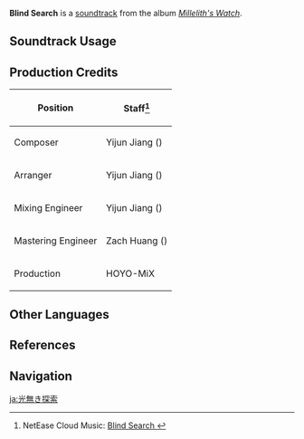 {{Soundtrack Infobox
|image          = Millelith's Watch.png
|album          = Millelith's Watch
|disc           = 2
|number         = 20
|featured       =
|featured2      =
|featured3      =
|featured_disc  =
|featured_disc2 =
|featured_disc3 =
|youtube_id     = 9HtG3_BZxA0
|spotify_id     = 3taT2uXE82nOVhWkin6K3w
|previous       = A Moment of Unsettledness
|next           = Into the Airless Void
}}
'''Blind Search''' is a [[soundtrack]] from the album ''[[Millelith's Watch]]''.

==Soundtrack Usage==
{{Soundtrack Usage
|quest    = 
|location = Ad-Hoc Main Tunnel;;The Chasm: Main Mining Area;;The Serpent's Cave;;Underground Waterway;;Stony Halls;;The Chasm's Bed
|domain   = 
}}

==Production Credits==
{| class="wikitable"
! Position
! Staff<ref>NetEase Cloud Music: [https://music.163.com/#/song?id=1956541079 Blind Search {{zh|盲目的探索}}]</ref>
|-
! Composer
| Yijun Jiang ({{zh|姜以君}})
|-
! Arranger
| Yijun Jiang ({{zh|姜以君}})
|-
! Mixing Engineer
| Yijun Jiang ({{zh|姜以君}})
|-
! Mastering Engineer
| Zach Huang ({{zh|黄巍}})
|-
! Production
| HOYO-MiX
|}
<!--
==Gallery==
<gallery>
</gallery>
==Trivia==
-->
==Other Languages==
{{Other Languages
|en      = Blind Search
|zhs     = 盲目的探索
|zhs_rm  = Mángmù de Tànsuǒ
|zhs_tl   = 
|ja      = 光無き探索
|ja_rm   = Hikari Naki Tansaku{{Assumed}}
|ja_tl   = Lightless Search
}}

==References==
{{Reflist}}

==Navigation==
{{Soundtrack Navbox|Millelith's Watch}}

[[ja:光無き探索]]